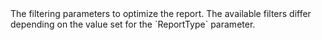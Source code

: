   
<ParamField body="Filters" type="object">     
The filtering parameters to optimize the report. The available filters differ depending on the value set for the `ReportType` parameter.  
</ParamField>